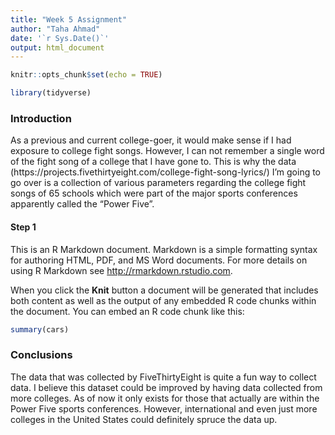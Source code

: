 ---
title: "Week 5 Assignment"
author: "Taha Ahmad"
date: '`r Sys.Date()`'
output: html_document
---

```{r setup, include=FALSE}
knitr::opts_chunk$set(echo = TRUE)
```
```{r package loading, message=FALSE}
library(tidyverse)
```


### Introduction

As a previous and current college-goer, it would make sense if I had exposure to college fight songs. However, I can not remember a single word of the fight song of a college that I have gone to. This is why the data (https://projects.fivethirtyeight.com/college-fight-song-lyrics/) I'm going to go over is a collection of various parameters regarding the college fight songs of 65 schools which were part of the major sports conferences apparently called the "Power Five".

#### Step 1

This is an R Markdown document. Markdown is a simple formatting syntax for authoring HTML, PDF, and MS Word documents. For more details on using R Markdown see <http://rmarkdown.rstudio.com>.

When you click the **Knit** button a document will be generated that includes both content as well as the output of any embedded R code chunks within the document. You can embed an R code chunk like this:

```{r cars}
summary(cars)
```

### Conclusions

The data that was collected by FiveThirtyEight is quite a fun way to collect data. I believe this dataset could be improved by having data collected from more colleges. As of now it only exists for those that actually are within the Power Five sports conferences. However, international and even just more colleges in the United States could definitely spruce the data up.
